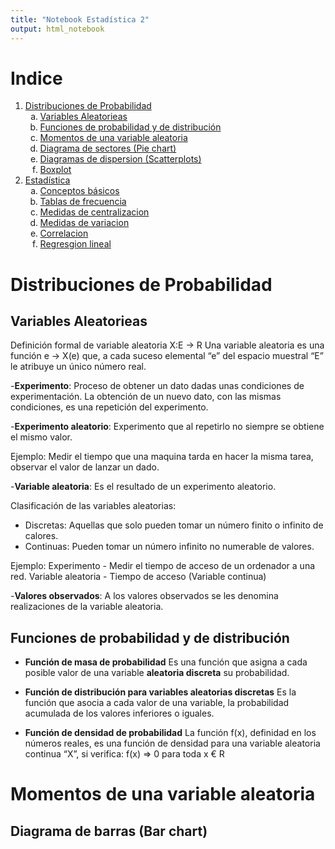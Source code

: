 ```yaml
---
title: "Notebook Estadística 2"
output: html_notebook
---
```

# Indice
1. [Distribuciones de Probabilidad](#section-1)
    a. [Variables Aleatorieas](#section-1-1)
    b. [Funciones de probabilidad y de distribución](#section-1-2)
    c. [Momentos de una variable aleatoria](#section-1-3)
    d. [Diagrama de sectores (Pie chart)](#section-1-4)
    e. [Diagramas de dispersion (Scatterplots)](#section-1-5)
    f. [Boxplot](#section-1-6)
2. [Estadística](#section-2)
    a. [Conceptos básicos](#section-2-1)
    b. [Tablas de frecuencia](#section-2-2)
    c. [Medidas de centralizacion](#section-2-3)
    d. [Medidas de variacion](#section-2-4)
    e. [Correlacion](#section-2-5)
    e. [Regresgion lineal](#section-2-6)


# Distribuciones de Probabilidad {#section-1}
## Variables Aleatorieas {#section-1-1}
Definición formal de variable aleatoria X:E -> R
Una variable aleatoria es una función e -> X(e) que, a cada suceso elemental "e" del espacio muestral "E" le atribuye un único número real.

-**Experimento**: Proceso de obtener un dato dadas unas condiciones de experimentación. La obtención de un nuevo dato, con las mismas condiciones, es una repetición del experimento.

-**Experimento aleatorio**: Experimento que al repetirlo no siempre se obtiene el mismo valor.

Ejemplo: Medir el tiempo que una maquina tarda en hacer la misma tarea, observar el valor de lanzar un dado.

-**Variable aleatoria**: Es el resultado de un experimento aleatorio.

Clasificación de las variables aleatorias:

* Discretas: Aquellas que solo pueden tomar un número finito o infinito de calores.
* Continuas: Pueden tomar un número infinito no numerable de valores.

Ejemplo: Experimento - Medir el tiempo de acceso de un ordenador a una red.
Variable aleatoria - Tiempo de acceso (Variable continua)

-**Valores observados**: A los valores observados se les denomina realizaciones de la variable aleatoria.

## Funciones de probabilidad y de distribución {#section-1-2}

* **Función de masa de probabilidad**
Es una función que asigna a cada posible valor de una variable **aleatoria discreta** su probabilidad.

* **Función de distribución para variables aleatorias discretas**
Es la función que asocia a cada valor de una variable, la probabilidad acumulada de los valores inferiores o iguales.

* **Función de densidad de probabilidad**
La función f(x), definidad en los números reales, es una función de densidad para una variable aleatoria continua "X", si verifica:
f(x) => 0 para toda x € R


# Momentos de una variable aleatoria {#section-1-3}



## Diagrama de barras (Bar chart) {#section-1-2}
